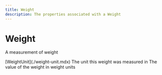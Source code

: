 ```yaml
---
title: Weight
description: The properties associated with a Weight
---
```


Weight
===============================================
A measurement of weight

<Reference>
  <Field name="unit" nullable={false}>
    <Type>
      [WeightUnit](./weight-unit.mdx)
    </Type>
    <Description>
      The unit this weight was measured in
    </Description>
  </Field>
  <Field name="value" type="number" nullable={false}>
    <Description>
      The value of the weight in weight units
    </Description>
  </Field>
</Reference>